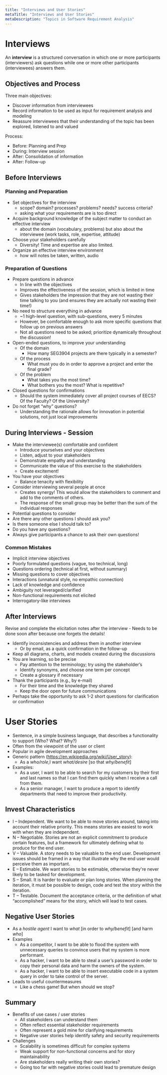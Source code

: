 ```yaml
---
title: "Interviews and User Stories"
metaTitle: "Interviews and User Stories"
metaDescription: "Topics in Software Requirement Analysis"
---
```


# Interviews

An **interview** is a structured conversation in which one or more participants (interviewers) ask questions while one or more other participants (interviewees) answers them. 

## Objectives and Process

Three main objectives:
- Discover information from interviewees
- Record information to be used as input for requirement analysis and modeling
- Reassure interviewees that their understanding of the topic has been explored, listened to and valued

Process:
- Before: Planning and Prep
- During: Interview session
- After: Consolidation of information
- After: Follow-up

## Before Interviews

### Planning and Preparation

- Set objectives for the interview
    - scope? domain? processes? problems? needs? success criteria?
    - asking what your requirements are is too direct
- Acquire background knowledge of the subject matter to conduct an effective interview
    - about the domain (vocabulary, problems) but also about the interviewee (work tasks, role, expertise, attitude)
- Choose your stakeholders carefully
    - Diversity! Time and expertise are also limited.
- Organize an effective interview environment
    - how will notes be taken, written, audio

### Preparation of Questions

- Prepare questions in advance
    - In line with the objectives
    - Improves the effectiveness of the session, which is limited in time
    - Gives stakeholders the impression that they are not wasting their time talking to you (and ensures they are actually not wasting their time!)
- No need to structure everything in advance
    - ~1 high-level question, with sub-questions, every 5 minutes
    - However, be comfortable enough to ask more specific questions that follow up on previous answers
    - Not all questions need to be asked; prioritize dynamically throughout the discussion!
- Open-ended questions, to improve your understanding
    - Of the domain
        - How many SEG3904 projects are there typically in a semester?
    - Of the process 
        - What must you do in order to approve a project and enter the final grade?
    - Of the problem
        - What takes you the most time? 
        - What bothers you the most? What is repetitive?
- Closed questions for confirmations
    - Should the system immediately cover all project courses of EECS? Of the Faculty? Of the University?
- Do not forget “why” questions?
    - Understanding the rationale allows for innovation in potential solutions, not just local improvements

## During Interviews - Session

- Make the interviewee(s) comfortable and confident
    - Introduce yourselves and your objectives
    - Listen, adjust to your stakeholders
    - Demonstrate empathy and understanding
    - Communicate the value of this exercise to the stakeholders 
    - Create excitement!
- You have your objectives
    - Balance tenacity with flexibility 
- Consider interviewing several people at once 
    - Creates synergy! This would allow the stakeholders to comment and add to the comments of others.
    - The response of the small group may be better than the sum of the individual responses
- Potential questions to consider
- Are there any other questions I should ask you?
- Is there someone else I should talk to?
- Do you have any questions?
- Always give participants a chance to ask their own questions!

### Common Mistakes
- Implicit interview objectives
- Poorly formulated questions (vague, too technical, long)
- Questions ordering (technical at first, without summary)
- Missing questions to cover objectives
- Interactions (unnatural style, no empathic connection)
- Lack of knowledge and confidence
- Ambiguity not leveraged/clarified
- Non-functional requirements not elicited
- Interrogatory-like interviews

## After Interviews

Revise and complete the elicitation notes after the interview
    - Needs to be done soon after because one forgets the details!
- Identify inconsistencies and address them in another interview 
    - Or by email, as a quick confirmation in the follow-up
- Keep all diagrams, charts, and models created during the discussions
- You are learning, so be precise
    - Pay attention to the terminology; try using the stakeholder’s
    - Identify synonyms, and choose one term per concept
    - Create a glossary if necessary
- Thank the participants (e.g., by e-mail)
    - For their time and the knowledge they shared
    - Keep the door open for future communications
- Perhaps take the opportunity to ask 1-2 short questions for clarification or confirmation

# User Stories


- Sentence, in a simple business language, that describes a functionality to support (Who? What? Why?)
- Often from the viewpoint of the user or client
- Popular in agile development approaches
- Generic pattern (https://en.wikipedia.org/wiki/User_story):
    - As a *who/role*,I want *what/desire* [so that *why/benefit*]
- Examples:
    - As a user, I want to be able to search for my customers by their first and last names so that I can find them quickly when I receive a call from them.
    - As a senior manager, I want to produce a report to identify departments that need to improve their productivity.

## Invest Characteristics


- I – Independent. We want to be able to move stories around, taking into account their relative priority. This means stories are easiest to work with when they are independent.
- N – Negotiable. Stories are not an explicit commitment to produce certain features, but a framework for ultimately defining what to produce for the end user.
- V – Valuable. A story needs to be valuable to the end user. Development issues should be framed in a way that illustrate why the end user would perceive them as important.
- E – Estimable. We want stories to be estimable, otherwise they're never likely to be tasked for development.
- S – Small. It is harder to evaluate or plan long stories. When planning the iteration, it must be possible to design, code and test the story within the iteration.
- T – Testable. Document the acceptance criteria, or the definition of what “accomplished” means for the story, which will lead to test cases.

## Negative User Stories

- As a *hostile agent* I want to *what* [in order to *why/benefit*] [and harm *who*]
- Examples
    - As a competitor, I want to be able to flood the system with unnecessary queries to convince users that my system is more performant.
    - As a hacker, I want to be able to steal a user’s password in order to copy their personal data and harm the owners of the system.
    - As a hacker, I want to be able to insert executable code in a system query in order to take control of the server.
- Leads to useful countermeasures 
    - Like a chess game! But when should we stop?

## Summary 


- Benefits of use cases / user stories
    - All stakeholders can understand them
    - Often reflect essential stakeholder requirements
    - Often represent a gold mine for clarifying requirements
    - Negative user stories help identify safety and security requirements
- Challenges
    - Scalability is sometimes difficult for complex systems
    - Weak support for non-functional concerns and for story maintainability
    - Are stakeholders really writing their own stories?
    - Going too far with negative stories could lead to premature design